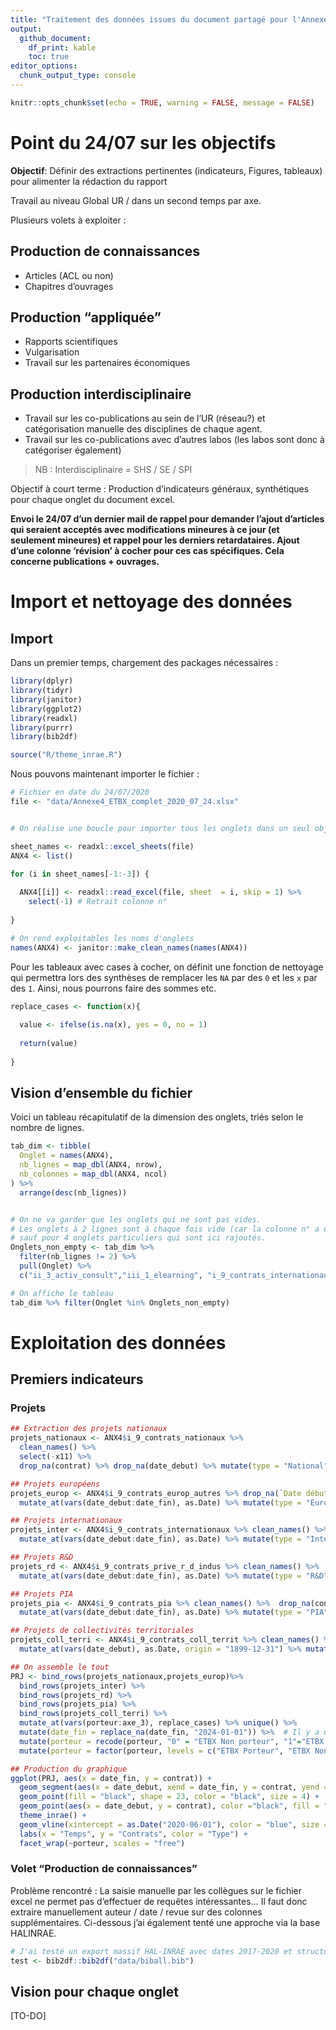 ```yaml
---
title: "Traitement des données issues du document partagé pour l'Annexe 4"
output: 
  github_document:
    df_print: kable
    toc: true
editor_options: 
  chunk_output_type: console
---
```


```r
knitr::opts_chunk$set(echo = TRUE, warning = FALSE, message = FALSE)
```

# Point du 24/07 sur les objectifs

**Objectif**: Définir des extractions pertinentes (indicateurs, Figures, tableaux) pour alimenter la rédaction du rapport

Travail au niveau Global UR / dans un second temps par axe.

Plusieurs volets à exploiter :

## Production de connaissances

- Articles (ACL ou non)
- Chapitres d'ouvrages

## Production "appliquée"
- Rapports scientifiques
- Vulgarisation
- Travail sur les partenaires économiques

## Production interdisciplinaire
- Travail sur les co-publications au sein de l'UR (réseau?) et catégorisation manuelle des disciplines de chaque agent.
- Travail sur les co-publications avec d'autres labos (les labos sont donc à catégoriser également)

> NB : Interdisciplinaire = SHS / SE / SPI

Objectif à court terme : Production d'indicateurs généraux, synthétiques pour chaque onglet du document excel.

**Envoi le 24/07 d'un dernier mail de rappel pour demander l'ajout d'articles qui seraient acceptés avec modifications mineures à ce jour (et seulement mineures) et rappel pour les derniers retardataires. Ajout d'une colonne 'révision' à cocher pour ces cas spécifiques. Cela concerne publications + ouvrages.**


# Import et nettoyage des données

## Import

Dans un premier temps, chargement des packages nécessaires :

```r
library(dplyr)
library(tidyr)
library(janitor)
library(ggplot2)
library(readxl)
library(purrr)
library(bib2df)

source("R/theme_inrae.R")
```

Nous pouvons maintenant importer le fichier :

```r
# Fichier en date du 24/07/2020
file <- "data/Annexe4_ETBX_complet_2020_07_24.xlsx"


# On réalise une boucle pour importer tous les onglets dans un seul objet, sous forme de liste

sheet_names <- readxl::excel_sheets(file) 
ANX4 <- list()

for (i in sheet_names[-1:-3]) {
  
  ANX4[[i]] <- readxl::read_excel(file, sheet  = i, skip = 1) %>%
    select(-1) # Retrait colonne n°
  
}

# On rend exploitables les noms d'onglets
names(ANX4) <- janitor::make_clean_names(names(ANX4))
```


Pour les tableaux avec cases à cocher, on définit une fonction de nettoyage qui permettra lors des synthèses de remplacer les `NA` par des `0` et les `x` par des `1`. Ainsi, nous pourrons faire des sommes etc.

```r
replace_cases <- function(x){
  
  value <- ifelse(is.na(x), yes = 0, no = 1)
  
  return(value)
  
}
```

## Vision d'ensemble du fichier

Voici un tableau récapitulatif de la dimension des onglets, triés selon le nombre de lignes.

```r
tab_dim <- tibble(
  Onglet = names(ANX4),
  nb_lignes = map_dbl(ANX4, nrow),
  nb_colonnes = map_dbl(ANX4, ncol)
) %>% 
  arrange(desc(nb_lignes))


# On ne va garder que les onglets qui ne sont pas vides. 
# Les onglets à 2 lignes sont à chaque fois vide (car la colonne n° a été remplie pour 1 et 2) 
# sauf pour 4 onglets particuliers qui sont ici rajoutés.
Onglets_non_empty <- tab_dim %>%
  filter(nb_lignes != 2) %>%
  pull(Onglet) %>% 
  c("ii_3_activ_consult","iii_1_elearning", "i_9_contrats_internationaux","i_1_articles_synth")

# On affiche le tableau
tab_dim %>% filter(Onglet %in% Onglets_non_empty)
```

# Exploitation des données

## Premiers indicateurs

### Projets

```r

## Extraction des projets nationaux
projets_nationaux <- ANX4$i_9_contrats_nationaux %>% 
  clean_names() %>% 
  select(-x11) %>% 
  drop_na(contrat) %>% drop_na(date_debut) %>% mutate(type = "National")

## Projets européens
projets_europ <- ANX4$i_9_contrats_europ_autres %>% drop_na(`Date début`) %>% clean_names() %>%  
  mutate_at(vars(date_debut:date_fin), as.Date) %>% mutate(type = "Européen")

## Projets internationaux
projets_inter <- ANX4$i_9_contrats_internationaux %>% clean_names() %>%  
  mutate_at(vars(date_debut:date_fin), as.Date) %>% mutate(type = "International")

## Projets R&D
projets_rd <- ANX4$i_9_contrats_prive_r_d_indus %>% clean_names() %>%  
  mutate_at(vars(date_debut:date_fin), as.Date) %>% mutate(type = "R&D")

## Projets PIA
projets_pia <- ANX4$i_9_contrats_pia %>% clean_names() %>%  drop_na(contrat,date_debut) %>% 
  mutate_at(vars(date_debut:date_fin), as.Date) %>% mutate(type = "PIA")

## Projets de collectivités territoriales
projets_coll_terri <- ANX4$i_9_contrats_coll_territ %>% clean_names() %>%  drop_na(contrat,date_debut, date_fin) %>% 
  mutate_at(vars(date_debut), as.Date, origin = "1899-12-31") %>% mutate(type = "Collect. Ter.")

## On assemble le tout
PRJ <- bind_rows(projets_nationaux,projets_europ)%>%
  bind_rows(projets_inter) %>% 
  bind_rows(projets_rd) %>% 
  bind_rows(projets_pia) %>% 
  bind_rows(projets_coll_terri) %>% 
  mutate_at(vars(porteur:axe_3), replace_cases) %>% unique() %>% 
  mutate(date_fin = replace_na(date_fin, "2024-01-01")) %>%  # Il y a un projet international (le seul) à la fin inconnue... Donc par défaut j'ai décidé la fin en 2024 pour ne pas changer la tête du graphique tout en conservant l'info qu'il y a un projet international.
  mutate(porteur = recode(porteur, "0" = "ETBX Non porteur", "1"="ETBX Porteur")) %>% 
  mutate(porteur = factor(porteur, levels = c("ETBX Porteur", "ETBX Non porteur")))

## Production du graphique
ggplot(PRJ, aes(x = date_fin, y = contrat)) +
  geom_segment(aes(x = date_debut, xend = date_fin, y = contrat, yend = contrat, color = type), size = 4) +
  geom_point(fill = "black", shape = 23, color = "black", size = 4) +
  geom_point(aes(x = date_debut, y = contrat), color ="black", fill = "black", shape = 23, size = 4) +
  theme_inrae() +
  geom_vline(xintercept = as.Date("2020-06-01"), color = "blue", size = 4) +
  labs(x = "Temps", y = "Contrats", color = "Type") +
  facet_wrap(~porteur, scales = "free")
```

### Volet "Production de connaissances"

Problème rencontré : La saisie manuelle par les collègues sur le fichier excel ne permet pas d'effectuer de requêtes intéressantes... Il faut donc extraire manuellement auteur / date / revue sur des colonnes supplémentaires. Ci-dessous j'ai également tenté une approche via la base HALINRAE.

```r

# J'ai testé un export massif HAL-INRAE avec dates 2017-2020 et structure ETBX
test <- bib2df::bib2df("data/biball.bib")
```



## Vision pour chaque onglet

[TO-DO]
